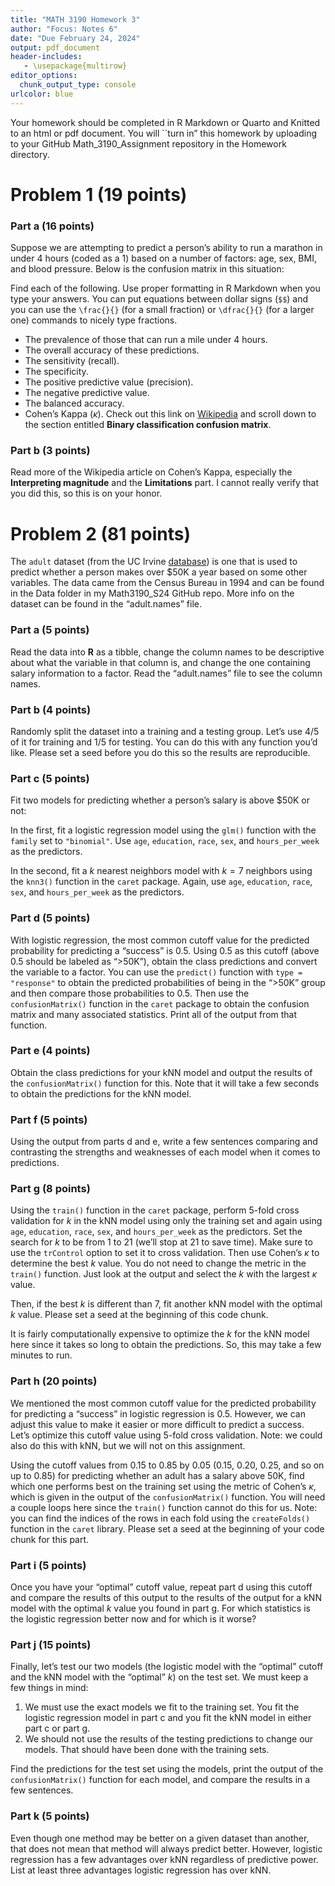 ```yaml
---
title: "MATH 3190 Homework 3"
author: "Focus: Notes 6"
date: "Due February 24, 2024"
output: pdf_document
header-includes:
   - \usepackage{multirow}
editor_options: 
  chunk_output_type: console
urlcolor: blue
---
```


Your homework should be completed in R Markdown or Quarto and Knitted to an html or pdf document. You will \`\`turn in" this homework by uploading to your GitHub Math_3190_Assignment repository in the Homework directory.

# Problem 1 (19 points)

### Part a (16 points)

Suppose we are attempting to predict a person's ability to run a marathon in under 4 hours (coded as a 1) based on a number of factors: age, sex, BMI, and blood pressure. Below is the confusion matrix in this situation:

```{=tex}
\begin{table}[h]
\centering
\begin{tabular}{ccccc}
                           &                        & \multicolumn{2}{c}{Actual}                         &  \\
                           &                        & 1                       & 0                        &  \\ \cline{3-4}
\multirow{2}{*}{Predicted} & \multicolumn{1}{c|}{1} & \multicolumn{1}{c|}{58} & \multicolumn{1}{c|}{102} &  \\ \cline{3-4}
                           & \multicolumn{1}{c|}{0} & \multicolumn{1}{c|}{37} & \multicolumn{1}{c|}{217} &  \\ \cline{3-4}
\end{tabular}
\end{table}
```
Find each of the following. Use proper formatting in R Markdown when you type your answers. You can put equations between dollar signs (`$$`) and you can use the `\frac{}{}` (for a small fraction) or `\dfrac{}{}` (for a larger one) commands to nicely type fractions.

-   The prevalence of those that can run a mile under 4 hours.
-   The overall accuracy of these predictions.
-   The sensitivity (recall).
-   The specificity.
-   The positive predictive value (precision).
-   The negative predictive value.
-   The balanced accuracy.
-   Cohen's Kappa ($\kappa$). Check out this link on [Wikipedia](https://en.wikipedia.org/wiki/Cohen%27s_kappa) and scroll down to the section entitled **Binary classification confusion matrix**.

### Part b (3 points)

Read more of the Wikipedia article on Cohen's Kappa, especially the **Interpreting magnitude** and the **Limitations** part. I cannot really verify that you did this, so this is on your honor.

# Problem 2 (81 points)

The `adult` dataset (from the UC Irvine [database](https://archive.ics.uci.edu/dataset/2/adult)) is one that is used to predict whether a person makes over \$50K a year based on some other variables. The data came from the Census Bureau in 1994 and can be found in the Data folder in my Math3190_S24 GitHub repo. More info on the dataset can be found in the "adult.names" file.

### Part a (5 points)

Read the data into **R** as a tibble, change the column names to be descriptive about what the variable in that column is, and change the one containing salary information to a factor. Read the "adult.names" file to see the column names.

### Part b (4 points)

Randomly split the dataset into a training and a testing group. Let's use 4/5 of it for training and 1/5 for testing. You can do this with any function you'd like. Please set a seed before you do this so the results are reproducible.

### Part c (5 points)

Fit two models for predicting whether a person's salary is above \$50K or not:

In the first, fit a logistic regression model using the `glm()` function with the `family` set to `"binomial"`. Use `age`, `education`, `race`, `sex`, and `hours_per_week` as the predictors.

In the second, fit a $k$ nearest neighbors model with $k=7$ neighbors using the `knn3()` function in the `caret` package. Again, use `age`, `education`, `race`, `sex`, and `hours_per_week` as the predictors.

### Part d (5 points)

With logistic regression, the most common cutoff value for the predicted probability for predicting a "success" is 0.5. Using 0.5 as this cutoff (above 0.5 should be labeled as "\>50K"), obtain the class predictions and convert the variable to a factor. You can use the `predict()` function with `type = "response"` to obtain the predicted probabilities of being in the "\>50K" group and then compare those probabilities to 0.5. Then use the `confusionMatrix()` function in the `caret` package to obtain the confusion matrix and many associated statistics. Print all of the output from that function.

### Part e (4 points)

Obtain the class predictions for your kNN model and output the results of the `confusionMatrix()` function for this. Note that it will take a few seconds to obtain the predictions for the kNN model.

### Part f (5 points)

Using the output from parts d and e, write a few sentences comparing and contrasting the strengths and weaknesses of each model when it comes to predictions.

### Part g (8 points)

Using the `train()` function in the `caret` package, perform 5-fold cross validation for $k$ in the kNN model using only the training set and again using `age`, `education`, `race`, `sex`, and `hours_per_week` as the predictors. Set the search for $k$ to be from 1 to 21 (we'll stop at 21 to save time). Make sure to use the `trControl` option to set it to cross validation. Then use Cohen's $\kappa$ to determine the best $k$ value. You do not need to change the metric in the `train()` function. Just look at the output and select the $k$ with the largest $\kappa$ value.

Then, if the best $k$ is different than 7, fit another kNN model with the optimal $k$ value. Please set a seed at the beginning of this code chunk.

It is fairly computationally expensive to optimize the $k$ for the kNN model here since it takes so long to obtain the predictions. So, this may take a few minutes to run.

### Part h (20 points)

We mentioned the most common cutoff value for the predicted probability for predicting a "success" in logistic regression is 0.5. However, we can adjust this value to make it easier or more difficult to predict a success. Let's optimize this cutoff value using 5-fold cross validation. Note: we could also do this with kNN, but we will not on this assignment.

Using the cutoff values from 0.15 to 0.85 by 0.05 (0.15, 0.20, 0.25, and so on up to 0.85) for predicting whether an adult has a salary above 50K, find which one performs best on the training set using the metric of Cohen's $\kappa$, which is given in the output of the `confusionMatrix()` function. You will need a couple loops here since the `train()` function cannot do this for us. Note: you can find the indices of the rows in each fold using the `createFolds()` function in the `caret` library. Please set a seed at the beginning of your code chunk for this part.

### Part i (5 points)

Once you have your "optimal" cutoff value, repeat part d using this cutoff and compare the results of this output to the results of the output for a kNN model with the optimal $k$ value you found in part g. For which statistics is the logistic regression better now and for which is it worse?

### Part j (15 points)

Finally, let's test our two models (the logistic model with the "optimal" cutoff and the kNN model with the "optimal" $k$) on the test set. We must keep a few things in mind:

1.  We must use the exact models we fit to the training set. You fit the logistic regression model in part c and you fit the kNN model in either part c or part g.
2.  We should not use the results of the testing predictions to change our models. That should have been done with the training sets.

Find the predictions for the test set using the models, print the output of the `confusionMatrix()` function for each model, and compare the results in a few sentences.

### Part k (5 points)

Even though one method may be better on a given dataset than another, that does not mean that method will always predict better. However, logistic regression has a few advantages over kNN regardless of predictive power. List at least three advantages logistic regression has over kNN.
